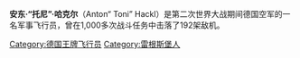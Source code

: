 {{Multiple issues|
{{Expand language|1=en|time=2020-10-15T08:36:01+00:00}}
{{Unreferenced|time=2020-10-15T08:36:01+00:00}}
}}
{{Infobox military person
|name=Anton Hackl
|birth_date={{Birth date|1915|3|25|df=y}}
|death_date={{death date and age|1984|7|10|1915|3|25|df=y}}
|birth_place=[[雷根斯堡|雷根斯堡]]
|death_place=[[雷根斯堡|雷根斯堡]]
|image=<!-- 檔案不存在 Anton Hackl.jpg ，可從英文維基百科取得 -->
|caption=Anton Hackl
|nickname=''Toni''
|allegiance={{flag|Nazi Germany}}
|serviceyears=1933–45
|rank=''[[Major_(rank)|Major]]'' (major)
|branch=[[File:Flag_of_Weimar_Republic_(war).svg|20px]] ''[[Reichsheer|Reichsheer]]'' (1933–35)<br/>{{Luftwaffe}} (1935–45)
|commands=II./[[JG_26|JG 26]], [[Jagdgeschwader_76|JG 76]], [[JG_11|JG 11]]
|unit= JG 333, [[JG_77|JG 77]], [[JG_11|JG 11]], [[Jagdgeschwader_76|JG 76]], [[JG_26|JG 26]], [[JG_300|JG 300]]
|battles={{hidden
|''See battles''
|[[第二次世界大战|第二次世界大战]]
*[[假戰|假戰]]
*[[挪威戰役|挪威戰役]]
*[[北非戰場|北非戰場]]
*[[巴巴羅薩行動|巴巴羅薩行動]]
*[[第二次世界大戰對德國的戰略轟炸|第二次世界大戰對德國的戰略轟炸]]
|-
|headerstyle=background:#dbdbdb
|style=text-align:center;
}}
|awards=[[Knight's_Cross_of_the_Iron_Cross_with_Oak_Leaves_and_Swords|Knight's Cross of the Iron Cross with Oak Leaves and Swords]]
|laterwork=}}

'''安东·“托尼”·哈克尔'''（Anton“ Toni” Hackl）是第二次世界大战期间德国空军的一名军事飞行员，曾在1,000多次战斗任务中击落了192架敌机。

[[Category:德国王牌飞行员|Category:德国王牌飞行员]]
[[Category:雷根斯堡人|Category:雷根斯堡人]]